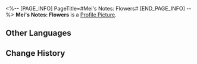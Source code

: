 <%-- [PAGE_INFO]
PageTitle=#Mei's Notes: Flowers#
[END_PAGE_INFO] --%>
{{Item Infobox
|id          = 140125
|image       = Item Mei's Notes- Flowers.png
|type        = Mission Item
|invCategory = Missions
|rarity      = 3
|effect      = 
|description = This seems to be a note that Mei had dropped. Messy writing fills the page with records on how to look after some common flower species.
}}
'''Mei's Notes: Flowers''' is a [[Profile Picture]].

==Other Languages==
{{Other Languages
|en   = Mei's Notes: Flowers
|zhs  = 梅姐的笔记•花卉
|zht  = 梅姐的筆記•花卉
|ja   = バイ姉のメモ・花
|ko   = 메이 씨의 노트•화초
|es   = Notas de Mei: Flores
|fr   = Notes de Mei : Fleurs
|ru   = Записи Мэй: Цветы
|th   = บันทึกของ Mei: ดอกไม้
|vi   = Ghi Chú Của Chị Mei - Hoa Cỏ
|de   = Meis Notizen: Blumen
|id   = Catatan Mei: Bunga
|pt   = Anotação da Mei: Flores
}}

==Change History==
{{Change History|1.0}}